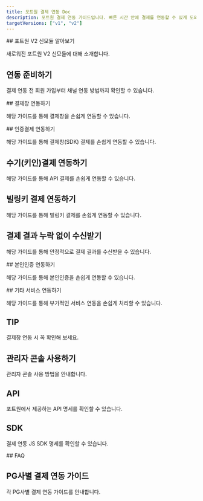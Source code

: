 ```yaml
---
title: 포트원 결제 연동 Doc
description: 포트원 결제 연동 가이드입니다. 빠른 시간 안에 결제를 연동할 수 있게 도와드립니다.
targetVersions: ["v1", "v2"]
---
```



<EasyGuideLink />

<VersionGate v="v2">
  ## 포트원 V2 신모듈 알아보기

  새로워진 포트원 V2 신모듈에 대해 소개합니다.

  <ContentRef slug="/ko/v2-payment/v2" />
</VersionGate>

## 연동 준비하기

결제 연동 전 회원 가입부터 채널 연동 방법까지 확인할 수 있습니다.

<ContentRef slug="/ko/ready/readme" />

<VersionGate v="v1">
  ## 결제창 연동하기

  해당 가이드를 통해 결제창을 손쉽게 연동할 수 있습니다.

  <ContentRef slug="/ko/auth/guide/readme" />

  <ContentRef slug="/ko/auth/guide-1/readme" />

  <ContentRef slug="/ko/auth/guide-2/readme" />
</VersionGate>

<VersionGate v="v2">
  ## 인증결제 연동하기

  해당 가이드를 통해 결제창(SDK) 결제를 손쉽게 연동할 수 있습니다.

  <ContentRef slug="/ko/v2-payment/authpay" />

  ## 수기(키인)결제 연동하기

  해당 가이드를 통해 API 결제를 손쉽게 연동할 수 있습니다.

  <ContentRef slug="/ko/v2-payment/key-in" />

  ## 빌링키 결제 연동하기

  해당 가이드를 통해 빌링키 결제를 손쉽게 연동할 수 있습니다.

  <ContentRef slug="/ko/v2-payment/billing-key/readme" />
</VersionGate>

## 결제 결과 누락 없이 수신받기

해당 가이드를 통해 안정적으로 결제 결과를 수신받을 수 있습니다.

<VersionGate v="v1">
  <ContentRef slug="/ko/result/webhook" />
</VersionGate>

<VersionGate v="v2">
  <ContentRef slug="/ko/v2-payment/webhook" />
</VersionGate>

<VersionGate v="v2">
  ## 본인인증 연동하기

  해당 가이드를 통해 본인인증을 손쉽게 연동할 수 있습니다.

  <ContentRef slug="/ko/v2-payment/identity-verification" />
</VersionGate>

<VersionGate v="v1">
  ## 기타 서비스 연동하기

  해당 가이드를 통해 부가적인 서비스 연동을 손쉽게 처리할 수 있습니다.

  <ContentRef slug="/ko/etc/phone/readme" />

  <ContentRef slug="/ko/etc/all/readme" />

  <ContentRef slug="/ko/etc/credit-auth/readme" />

  <ContentRef slug="/ko/etc/url" />

  ## TIP

  결제창 연동 시 꼭 확인해 보세요.

  <ContentRef slug="/ko/tip/tax" />

  <ContentRef slug="/ko/tip/chk" />

  <ContentRef slug="/ko/tip/confirm-process" />

  <ContentRef slug="/ko/tip/flow" />

  <ContentRef slug="/ko/tip/agency-and-tier" />

  <ContentRef slug="/ko/tip/pg" />

  <ContentRef slug="/ko/tip/pg-1" />
</VersionGate>

## 관리자 콘솔 사용하기

관리자 콘솔 사용 방법을 안내합니다.

<ContentRef slug="/ko/console/pg" />

## API

포트원에서 제공하는 API 명세를 확인할 수 있습니다.

<VersionGate v="v1">
  <ContentRef slug="/ko/api/rest-api-access-token" />
</VersionGate>

<VersionGate v="v2">
  <ContentRef slug="/ko/v2-payment/api" />
</VersionGate>

## SDK

결제 연동 JS SDK 명세를 확인할 수 있습니다.

<VersionGate v="v1">
  <ContentRef slug="/ko/sdk/javascript-sdk/readme" />
</VersionGate>

<VersionGate v="v2">
  <ContentRef slug="/ko/v2-payment/v2-sdk/readme" />
</VersionGate>

<VersionGate v="v1">
  ## FAQ

  <ContentRef slug="/ko/faq/undefined" />
</VersionGate>

## PG사별 결제 연동 가이드

각 PG사별 결제 연동 가이드를 안내합니다.

<VersionGate v="v1">
  <ContentRef slug="/ko/pg/payment-gateway/readme" />
</VersionGate>

<VersionGate v="v2">
  <ContentRef slug="/ko/v2-payment/pg/readme" />
</VersionGate>

